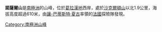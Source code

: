 {{coord|65|11|S|63|57|W|display=title}}

'''諾薩爾山'''是[[南極洲|南極洲]]的山峰，位於[[葛拉漢地|葛拉漢地]]西岸，處於[[沙克爾頓山|沙克爾頓山]]以北1.9公里，海拔高度超過610米，由[[讓-巴蒂斯特·夏古|讓-巴蒂斯特·夏古]]率領的[[法國|法國]]探險隊發現。

{{DEFAULTSORT:Nozal Hill}}
[[Category:南極洲山峰|Category:南極洲山峰]]


{{GrahamCoast-geo-stub}}
